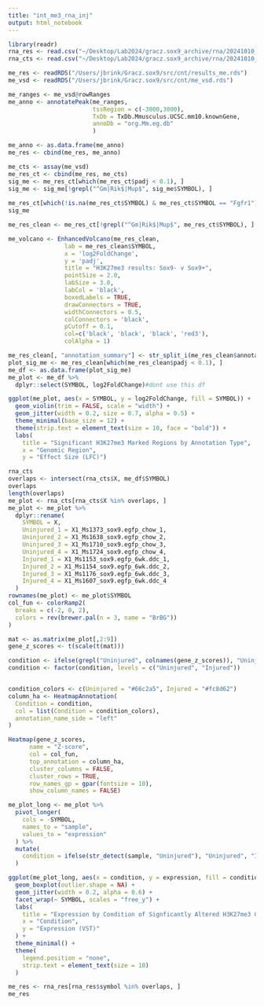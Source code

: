 ```yaml
---
title: "int_me3_rna_inj"
output: html_notebook
---
```

```r
library(readr)
rna_res <- read.csv("~/Desktop/Lab2024/gracz.sox9_archive/rna/20241010_DEG_FIG3_noMups_shrunkres.csv")
rna_cts <- read.csv("~/Desktop/Lab2024/gracz.sox9_archive/rna/20241010_uninj_inj_counts.csv")

me_res <- readRDS("/Users/jbrink/Gracz.sox9/src/cnt/results_me.rds")
me_vsd <- readRDS("/Users/jbrink/Gracz.sox9/src/cnt/me_vsd.rds")
```

```r
me_ranges <- me_vsd@rowRanges
me_anno <- annotatePeak(me_ranges,
                        tssRegion = c(-3000,3000),
                        TxDb = TxDb.Mmusculus.UCSC.mm10.knownGene,
                        annoDb = "org.Mm.eg.db"
                        )

me_anno <- as.data.frame(me_anno)
me_res <- cbind(me_res, me_anno)

me_cts <- assay(me_vsd)
me_res_ct <- cbind(me_res, me_cts)
sig_me <- me_res_ct[which(me_res_ct$padj < 0.1), ]
sig_me <- sig_me[!grepl("^Gm|Rik$|Mup$", sig_me$SYMBOL), ]
  
me_res_ct[which(!is.na(me_res_ct$SYMBOL) & me_res_ct$SYMBOL == "Fgfr1"), ] #wtf
sig_me
```

```r
me_res_clean <- me_res_ct[!grepl("^Gm|Rik$|Mup$", me_res_ct$SYMBOL), ]

me_volcano <- EnhancedVolcano(me_res_clean,
                lab = me_res_clean$SYMBOL,
                x = 'log2FoldChange',
                y = 'padj',
                title = "H3K27me3 results: Sox9- v Sox9+",
                pointSize = 2.0,
                labSize = 3.0,
                labCol = 'black',
                boxedLabels = TRUE,
                drawConnectors = TRUE,
                widthConnectors = 0.5,
                colConnectors = 'black',
                pCutoff = 0.1,
                col=c('black', 'black', 'black', 'red3'),
                colAlpha = 1)
```

```r
me_res_clean[, "annotation_summary"] <- str_split_i(me_res_clean$annotation, " ", 1)
plot_sig_me <- me_res_clean[which(me_res_clean$padj < 0.1), ]
me_df <- as.data.frame(plot_sig_me)
me_plot <- me_df %>%
  dplyr::select(SYMBOL, log2FoldChange)#dont use this df

ggplot(me_plot, aes(x = SYMBOL, y = log2FoldChange, fill = SYMBOL)) + 
  geom_violin(trim = FALSE, scale = "width") +
  geom_jitter(width = 0.2, size = 0.7, alpha = 0.5) +
  theme_minimal(base_size = 12) +
  theme(strip.text = element_text(size = 10, face = "bold")) +
  labs(
    title = "Significant H3K27me3 Marked Regions by Annotation Type",
    x = "Genomic Region",
    y = "Effect Size (LFC)")
```

```r
rna_cts
overlaps <- intersect(rna_cts$X, me_df$SYMBOL)
overlaps
length(overlaps)
me_plot <- rna_cts[rna_cts$X %in% overlaps, ]
me_plot <- me_plot %>%
  dplyr::rename(
    SYMBOL = X,
    Uninjured_1 = X1_Ms1373_sox9.egfp_chow_1,
    Uninjured_2 = X1_Ms1638_sox9.egfp_chow_2,
    Uninjured_3 = X1_Ms1710_sox9.egfp_chow_3,
    Uninjured_4 = X1_Ms1724_sox9.egfp_chow_4,
    Injured_1 = X1_Ms1153_sox9.egfp_6wk.ddc_1,
    Injured_2 = X1_Ms1154_sox9.egfp_6wk.ddc_2,
    Injured_3 = X1_Ms1176_sox9.egfp_6wk.ddc_3,
    Injured_4 = X1_Ms1607_sox9.egfp_6wk.ddc_4
  )
rownames(me_plot) <- me_plot$SYMBOL
col_fun <- colorRamp2(
  breaks = c(-2, 0, 2), 
  colors = rev(brewer.pal(n = 3, name = "BrBG"))
)

mat <- as.matrix(me_plot[,2:9])
gene_z_scores <- t(scale(t(mat)))

condition <- ifelse(grepl("Uninjured", colnames(gene_z_scores)), "Uninjured", "Injured")
condition <- factor(condition, levels = c("Uninjured", "Injured"))


condition_colors <- c(Uninjured = "#66c2a5", Injured = "#fc8d62") 
column_ha <- HeatmapAnnotation(
  Condition = condition,
  col = list(Condition = condition_colors),
  annotation_name_side = "left"
)

Heatmap(gene_z_scores,
      name = "Z-score",
      col = col_fun,
      top_annotation = column_ha,
      cluster_columns = FALSE,
      cluster_rows = TRUE,
      row_names_gp = gpar(fontsize = 10),
      show_column_names = FALSE)


```

```r
me_plot_long <- me_plot %>%
  pivot_longer(
    cols = -SYMBOL,
    names_to = "sample",
    values_to = "expression"
  ) %>%
  mutate(
    condition = ifelse(str_detect(sample, "Uninjured"), "Uninjured", "Injured")
  )

ggplot(me_plot_long, aes(x = condition, y = expression, fill = condition)) +
  geom_boxplot(outlier.shape = NA) +
  geom_jitter(width = 0.2, alpha = 0.6) +
  facet_wrap(~ SYMBOL, scales = "free_y") +
  labs(
    title = "Expression by Condition of Signficantly Altered H3K27me3 Genes",
    x = "Condition",
    y = "Expression (VST)"
  ) +
  theme_minimal() +
  theme(
    legend.position = "none",
    strip.text = element_text(size = 10)
  )
```

```r
me_res <- rna_res[rna_res$symbol %in% overlaps, ]
me_res
```
